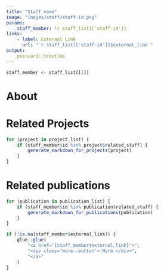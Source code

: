 ```yaml
---
title: "Staff name"
image: "images/staff/staff-id.png"
params:
    staff_member: !r staff_list[['staff-id']]
links:
    - label: External Link
      url: "`r staff_list[['staff-id']]$external_link`"
output:
    postcard::trestles
---
```

    
```r
staff_member <- staff_list[[1]]
```
    
# About

# Related Projects

```r
for (project in project_list) {
    if (staff_member$id %in% project$related_staff) {
        generate_markdown_for_projects(project)
    }
}
```

# Related publications

```r
for (publication in publication_list) {
    if (staff_member$id %in% publication$related_staff) {
        generate_markdown_for_publications(publication)
    }
}
```
```r
if (!is.na(staff_member$external_link)) {
    glue::glue(
        "<a href='{staff_member$external_link}'>",
        "<div class='more--button'> More </div>",
        "</a>"
    )
}
```
